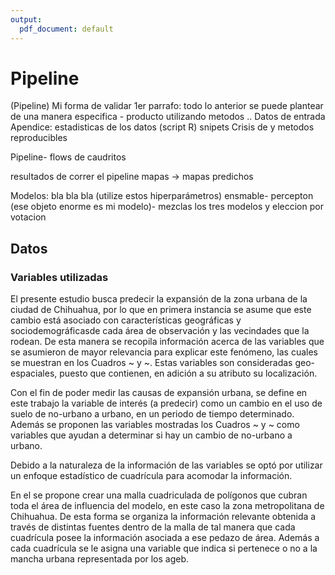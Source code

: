```yaml
---
output:
  pdf_document: default
---
```

# Pipeline

(Pipeline)
Mi forma de validar
1er parrafo: todo lo anterior se puede plantear de una manera especifica
- producto utilizando metodos ..
Datos de entrada
Apendice: estadisticas de los datos (script R) snipets
Crisis de y metodos reproducibles

Pipeline- flows de caudritos

resultados de correr el pipeline
mapas -> mapas predichos

Modelos: bla bla bla
(utilize estos hiperparámetros)
ensmable- percepton (ese objeto enorme es mi modelo)- mezclas los tres modelos y eleccion por votacion

## Datos

### Variables utilizadas
El presente estudio busca predecir la expansión de la zona urbana de la ciudad de Chihuahua, por lo que en primera instancia se asume que este cambio está asociado con características geográficas y sociodemográficasde cada área de observación y las vecindades que la rodean. De esta manera se recopila información acerca de las variables que se asumieron de mayor relevancia para explicar este fenómeno, las cuales se muestran en los Cuadros ~\ref{tab:variables_censo} y ~\ref{tab:variables_calculadas}.  Estas variables son consideradas geo-espaciales, puesto que contienen, en adición a su atributo su localización. 

\begin{table}[!ht]
    \centering
     \caption{Variables Socioeconómicas del Censo de Población y Vivienda}\label{tab:variables_censo}
        \begin{tabular}{p{4cm}|p{6cm}}\hline
       \textbf{Variable} & \textbf{Descripción} \\
        \hline
        POBTOT & Población total \\
        PSINDER & Población sin derechohabientes de servicio de salud\\
        P15Y\_SE & Población mayor a 15 años sin educación\\
        TVIVHAB & Total de viviendas habitadas \\
        PROM\_OCUP & Promedio de ocupantes por vivienda\\
        VPH\_SNBIEN & Viviendas sin bienes\\
        \hline
        \end{tabular}
        \caption*{\small Fuente: Elaboración propia con datos del INEGI, 2016}
\end{table}

\begin{table}[!h]
    \centering
     \caption{Variables Geo-Espaciales Calculadas}\label{tab:variables_calculadas}
        \begin{tabular}{p{2cm}|p{5.5cm}|p{4cm}}\hline
       \textbf{Variable} & \textbf{Descripción} & 			\textbf{Fuente}\\
        \hline
        Dist\_car & Distancia a carreteras principales (m) & INEGI 1993 \\
        Pendiente & Porcentaje de Pendiente (\%) & INEGI\\
        Dist\_ZU & Distancia a Zona Urbana (m) & Calculada con información de INEGI\\
        Centro & Distancia al centro urbano & Google Earth 2015 \\
        DENUEg & Distancia a las unidades económicas con más de 250 empleados & INEGI: Directorio Estadístico Nacional de Unidades Económicas\\
        DENUEm & Distancia a las unidades económicas que emplean entre 50 y 250 personas & INEGI: Directorio Estadístico Nacional de Unidades Económicas\\
        \hline
        \end{tabular}
        \caption*{\small Fuente: Elaboración propia, 2016}
\end{table}

Con el fin de poder medir las causas de expansión urbana, se define en este trabajo la  variable de interés (a predecir)  como un cambio en el uso de suelo de no-urbano a urbano, en un periodo de tiempo determinado. Además se proponen las variables mostradas los Cuadros ~\ref{tab:variables_censo} y ~\ref{tab:variables_calculadas} como variables que ayudan a determinar si hay un cambio de no-urbano a urbano.


\section{Construcción Base de Datos}

Debido a la naturaleza de la información de las variables se optó por utilizar un enfoque estadístico de cuadrícula para acomodar la información. 

En el se propone crear una malla cuadriculada de polígonos que cubran toda el área de influencia del modelo, en este caso la zona metropolitana de Chihuahua. De esta forma se organiza la información relevante obtenida a través de distintas fuentes dentro de la malla de tal manera que cada cuadrícula posee la información asociada a ese pedazo de área. Además  a cada cuadrícula se le asigna una variable que indica si pertenece o no a la mancha urbana representada por los ageb.